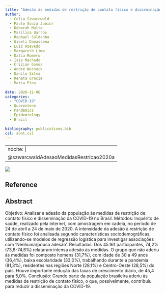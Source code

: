 ```yaml
---
title: "Adesão às medidas de restrição de contato físico e disseminação da COVID-19 no Brasil"
author:
  - Celia Szwarcwald
  - Paulo Souza Junior
  - Deborah Malta
  - Marilisa Barros
  - Raphael Saldanha
  - Giseli Damascena
  - Luiz Azevedo
  - Margareth Lima
  - Dalia Romero
  - Ísis Machado
  - Crizian Gomes
  - André Werneck
  - Danilo Silva
  - Renata Gracie
  - Maria Pina
  
date: 2020-11-06
categories: 
  - "COVID-19"
  - Quarentene
  - Pandemics
  - Epidemiology
  - Brazil
  
bibliography: publications.bib
csl: abnt.csl
---
```


---
nocite: |
  @szwarcwaldAdesaoMedidasRestricao2020a
---

![](images/Screenshot%20from%202023-10-02%2013-20-22.png)

## Reference

::: {#refs}
:::

## Abstract

Objetivo: Analisar a adesão da população às medidas de restrição de contato físico e disseminação da COVID-19 no Brasil. Métodos: Inquérito de saúde, realizado pela internet, com amostragem em cadeia, no período de 24 de abril a 24 de maio de 2020. A intensidade da adesão à restrição de contato físico foi analisada segundo características sociodemográficas, utilizando-se modelos de regressão logística para investigar associações com 'Nenhuma/pouca adesão'. Resultados: Dos 45.161 participantes, 74,2% (73,8-74,6%) relataram intensa adesão às medidas. O grupo que não aderiu às medidas foi composto homens (31,7%), com idade de 30 a 49 anos (36,4%), baixa escolaridade (33,0%), trabalhando durante a pandemia (81,3%), residentes nas regiões Norte (28,1%) e Centro-Oeste (28,5%) do país. Houve importante redução das taxas de crescimento diário, de 45,4 para 5,0%. Conclusão: Grande parte da população brasileira aderiu às medidas de restrição de contato físico, o que, possivelmente, contribuiu para reduzir a disseminação da COVID-19.
